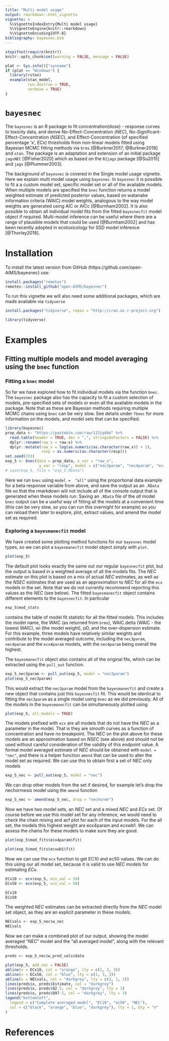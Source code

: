 ```yaml
---
title: "Multi model usage"
output: rmarkdown::html_vignette
vignette: >
  %\VignetteIndexEntry{Multi model usage}
  %\VignetteEngine{knitr::rmarkdown}
  %\VignetteEncoding{UTF-8}
bibliography: bayesnec.bib
---
```


```r
stopifnot(require(knitr))
knitr::opts_chunk$set(warning = FALSE, message = FALSE)
```

```r
plat <- Sys.info()["sysname"]
if (plat == "Windows") {
  library(rstan)
  example(stan_model,
          run.dontrun = TRUE,
          verbose = TRUE)
}
```

# `bayesnec`

The `bayesnec` is an R package to fit concentration(dose) - response curves to toxicity data, and derive No-Effect-Concentration (*NEC*), No-Significant-Effect-Concentration (*NSEC*), and Effect-Concentration (of specified percentage 'x', *ECx*) thresholds from non-linear models fitted using Bayesian MCMC fitting methods via `brms` [@Burkner2017; @Burkner2018] and `stan`. The package is an adaptation and extension of an initial package `jagsNEC` [@Fisher2020] which as based on the `R2jags` package [@Su2015] and `jags` [@Plummer2003].

The background of `bayesnec` is covered in the Single model usage vignette. Here we explain multi model usage using `bayesnec`. In `bayesnec` it is possible to fit a a custom model set, specific model set or all of the available models. When multiple models are specified the `bnec` function returns a model weighted estimate of predicted posterior values, based on watanabe information criteria (WAIC) model weights, analogous to the way model weights are generated using AIC or AICc [@Burnham2002]. It is also possible to obtain all individual model fits from the fitted `bayesnecfit` model object if required. Multi-model inference can be useful where there are a range of plausible models that could be used [@Burnham2002] and has been recently adopted in ecotoxicology for SSD model inference [@Thorley2018].

# Installation

To install the latest version from GitHub (https://github.com/open-AIMS/bayesnec) use:

```r
install.packages("remotes")
remotes::install_github("open-AIMS/bayesnec")
```

To run this vignette we will also need some additional packages, which are made available via `tidyverse`

```r
install.packages("tidyverse", repos = "http://cran.us.r-project.org")
```

```r
library(tidyverse)
```

# Examples

## Fitting multiple models and model averaging using the `bnec` function

### Fitting a `bnec` model

So far we have explored how to fit individual models via the function `bnec`. The `bayesnec` package also has the capacity to fit a custom selection of models, pre-specified sets of models or even all the available models in the package. Note that as these are Bayesian methods requiring multiple MCMC chains using `bnec` can be very slow. See details under `?bnec` for more information on the models, and model sets that can be specified.

```r
library(bayesnec)
prop_data <- "https://pastebin.com/raw/123jq46d" %>%
  read.table(header = TRUE, dec = ",", stringsAsFactors = FALSE) %>%
  dplyr::rename(raw_x = raw.x) %>%
  dplyr::mutate(raw_x = log(as.numeric(as.character(raw_x)) + 1),
                resp = as.numeric(as.character(resp)))
set.seed(333)
exp_5 <- bnec(data = prop_data, x_var = "raw_x",
               y_var = "resp", model = c("nec3param", "nec4param", "ecx4param",  "ecxwb1"))
# save(exp_5, file = "exp_5.RData")
```

Here we run `bnec` using `model =  "all"` using the proportional data example for a beta response variable from above, and save the output as an `.RData` file so that the rmarkdown will not include all of the console output that is generated when these models run. Saving an `.RData` file of the *all* model `bnec` output can be a useful way of fitting all the models at a convenient time (this can be very slow, so you can run this overnight for example) so you can reload them later to explore, plot, extract values, and amend the model set as required.

### Exploring a `bayesmanecfit` model

We have created some plotting method functions for our `bayesnec` model types, so we can plot a `bayesmanecfit` model object simply with `plot`.

```r
plot(exp_5)
```

The default plot looks exactly the same out our regular `bayesnecfit` plot, but the output is based in a weighted average of all the models fits. The *NEC* estimate on this plot is based on a mix of actual *NEC* estimates, as well as the *NSEC* estimates that are used as an approximation to *NEC* for all the `ecx` models in the set. Note that we do not currently recommend reporting this values as the *NEC* (see below). The fitted `bayesmanecfit` object contains different elements to the `bayesnecfit`. In particular

```r
exp_5$mod_stats
```

contains the table of model fit statistic for all the fitted models. This includes the model name, the WAIC (as returned from `brms`), WAIC.delta (WAIC - the lowest WAIC), wi (the model weight), pD, and the over-dispersion estimate. For this example, three models have relatively similar weights and contribute to the model averaged outcome, including the `nec3param`, `nec4param` and the `ecx4param` models, with the `nec4param` being overall the highest.

The `bayesmanecfit` object also contains all of the original fits, which can be extracted using the `pull_out` function.

```r
exp_5_nec3param <- pull_out(exp_5, model = "nec3param")
plot(exp_5_nec3param)
```

This would extract the `nec3param` model from the `bayesmanecfit` and create a new object that contains just this `bayesnecfit` fit. This would be identical to fitting the `nec3param` as a single model using `bnec` as we did previously. All of the models in the `bayesmanecfit` can be simultaneously plotted using


```r
plot(exp_5, all_models = TRUE)
```


The models prefixed with `ecx` are all models that do not have the *NEC* as a parameter in the model. That is they are smooth curves as a function of concentration and have no breakpoint. The *NEC* on the plot above for these models are an approximation based on *NSEC* (see above) and should not be used without careful consideration of the validity of this endpoint value. A formal model averaged estimate of *NEC* should be obtained with `model = "nec"`, and there is a helper function `amend` that can be used to alter the model set as required. We can use this to obtain first a set of *NEC* only models


```r
exp_5_nec <- pull_out(exp_5, model = "nec")

```
We can drop other models from the set if desired, for example let's drop the nechormesis model using the `amend` function

```r
exp_5_nec <- amend(exp_5_nec, drop = "nechorme")
```

Now we have two model sets, an *NEC* set and a mixed *NEC* and *ECx* set. Of course before we use this model set for any inference, we would need to check the chain mixing and acf plot for each of the input models. For the all set, the models this highest weight are ecx4param and  ecxwb1. We can assess the chains for these models to make sure they are good.

```r
plot(exp_5$mod_fits$ecx4param$fit)
```

```r
plot(exp_5$mod_fits$ecxwb1$fit)
```

Now we can use the `ecx` function to get EC10 and ec50 values. We can do this using our all model set, because it is valid to use *NEC* models for estimating *ECx*.

```r
ECx10 <- ecx(exp_5, ecx_val = 10)
ECx50 <- ecx(exp_5, ecx_val = 50)

ECx10
ECx50
```

The weighted *NEC* estimates can be extracted directly from the *NEC* model set object, as they are an explicit parameter in these models.

```r
NECvals <- exp_5_nec$w_nec
NECvals
```

Now we can make a combined plot of our output, showing the model averaged "*NEC*" model and the "all averaged model", along with the relevant thresholds.


```r
preds <- exp_5_nec$w_pred_vals$data

plot(exp_5, add_nec = FALSE)
abline(v = ECx10, col = "orange", lty = c(1, 3, 3))
abline(v = ECx50, col = "blue", lty = c(1, 3, 3))
abline(v = NECvals, col = "darkgrey", lty = c(3, 1, 3))
lines(preds$x, preds$Estimate, col = "darkgrey")
lines(preds$x, preds$Q2.5, col = "darkgrey", lty = 3)
lines(preds$x, preds$Q97.5, col = "darkgrey", lty = 3)
legend("bottomleft",
  legend = c("Complete averaged model", "EC10", "ec50", "NEC"),
  col = c("black", "orange", "blue", "darkgrey"), lty = 1, bty = "n"
)
```

# References
